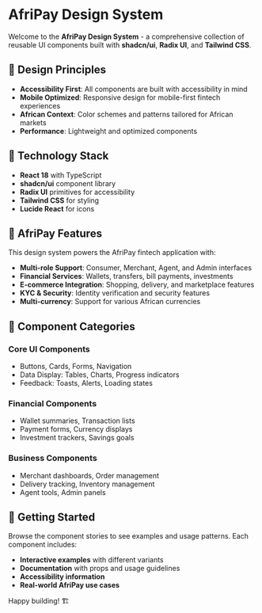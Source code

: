 

<Meta title="AfriPay Design System/Introduction" />

# AfriPay Design System

Welcome to the **AfriPay Design System** - a comprehensive collection of reusable UI components built with **shadcn/ui**, **Radix UI**, and **Tailwind CSS**.

## 🎨 Design Principles

- **Accessibility First**: All components are built with accessibility in mind
- **Mobile Optimized**: Responsive design for mobile-first fintech experiences
- **African Context**: Color schemes and patterns tailored for African markets
- **Performance**: Lightweight and optimized components

## 🚀 Technology Stack

- **React 18** with TypeScript
- **shadcn/ui** component library
- **Radix UI** primitives for accessibility
- **Tailwind CSS** for styling
- **Lucide React** for icons

## 📱 AfriPay Features

This design system powers the AfriPay fintech application with:

- **Multi-role Support**: Consumer, Merchant, Agent, and Admin interfaces
- **Financial Services**: Wallets, transfers, bill payments, investments
- **E-commerce Integration**: Shopping, delivery, and marketplace features
- **KYC & Security**: Identity verification and security features
- **Multi-currency**: Support for various African currencies

## 🧩 Component Categories

### Core UI Components
- Buttons, Cards, Forms, Navigation
- Data Display: Tables, Charts, Progress indicators
- Feedback: Toasts, Alerts, Loading states

### Financial Components
- Wallet summaries, Transaction lists
- Payment forms, Currency displays
- Investment trackers, Savings goals

### Business Components
- Merchant dashboards, Order management
- Delivery tracking, Inventory management
- Agent tools, Admin panels

## 🎯 Getting Started

Browse the component stories to see examples and usage patterns. Each component includes:

- **Interactive examples** with different variants
- **Documentation** with props and usage guidelines
- **Accessibility information**
- **Real-world AfriPay use cases**

Happy building! 🏗️
